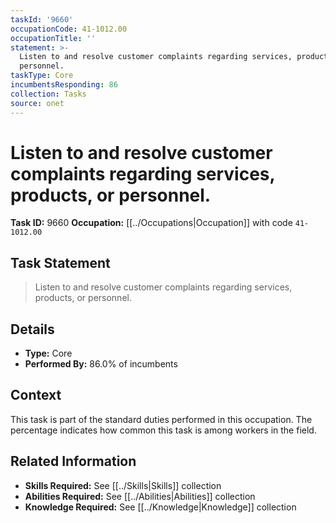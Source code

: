 ```yaml
---
taskId: '9660'
occupationCode: 41-1012.00
occupationTitle: ''
statement: >-
  Listen to and resolve customer complaints regarding services, products, or
  personnel.
taskType: Core
incumbentsResponding: 86
collection: Tasks
source: onet
---
```

# Listen to and resolve customer complaints regarding services, products, or personnel.

**Task ID:** 9660
**Occupation:** [[../Occupations|Occupation]] with code `41-1012.00`

## Task Statement

> Listen to and resolve customer complaints regarding services, products, or personnel.

## Details

- **Type:** Core
- **Performed By:** 86.0% of incumbents

## Context

This task is part of the standard duties performed in this occupation. The percentage indicates how common this task is among workers in the field.

## Related Information

- **Skills Required:** See [[../Skills|Skills]] collection
- **Abilities Required:** See [[../Abilities|Abilities]] collection
- **Knowledge Required:** See [[../Knowledge|Knowledge]] collection
